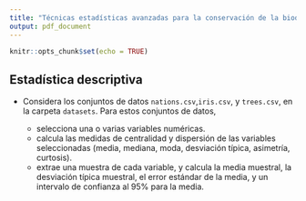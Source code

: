 ```yaml
---
title: "Técnicas estadísticas avanzadas para la conservación de la biodiversidad - Ejercicios"
output: pdf_document
---
```


```r
knitr::opts_chunk$set(echo = TRUE)
```

## Estadística descriptiva

* Considera los conjuntos de datos `nations.csv`,`iris.csv`, y `trees.csv`, en la carpeta `datasets`. Para estos conjuntos de datos,

  - selecciona una o varias variables numéricas.
  - calcula las medidas de centralidad y dispersión de las variables seleccionadas (media, mediana, moda, desviación típica, asimetría, curtosis).
  - extrae una muestra de cada variable, y calcula la media muestral, la desviación típica muestral, el error estándar de la media, y un intervalo de confianza al 95% para la media.
  
  